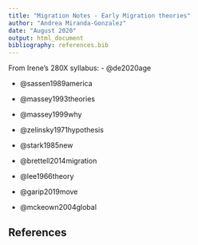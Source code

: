 ```yaml
---
title: "Migration Notes - Early Migration theories"
author: "Andrea Miranda-Gonzalez"
date: "August 2020"
output: html_document
bibliography: references.bib
---
```


From Irene's 280X syllabus:
- @de2020age

- @sassen1989america

- @massey1993theories

- @massey1999why

- @zelinsky1971hypothesis

- @stark1985new

- @brettell2014migration

- @lee1966theory

- @garip2019move

- @mckeown2004global


## References

